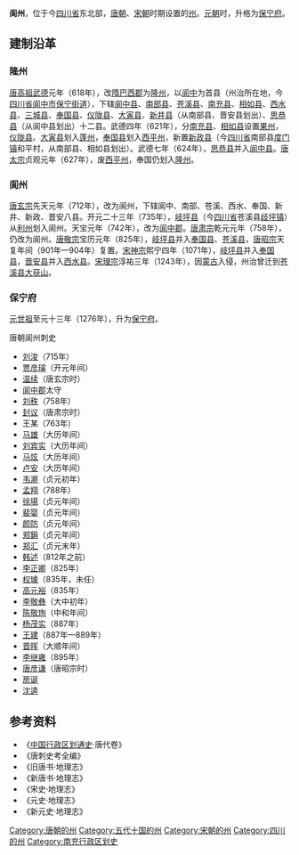 '''阆州'''，位于今[[四川省|四川省]]东北部，[[唐朝|唐朝]]、[[宋朝|宋朝]]时期设置的[[州|州]]。[[元朝|元朝]]时，升格为[[保宁府|保宁府]]。

== 建制沿革 ==
=== 隆州 ===
[[唐高祖|唐高祖]][[武德|武德]]元年（618年），改[[隋朝|隋]][[巴西郡|巴西郡]]为[[隆州_(西魏)|隆州]]，以[[阆中县|阆中]]为首县（州治所在地，今[[四川省|四川省]][[阆中市|阆中市]][[保宁街道|保宁街道]]），下辖[[阆中县|阆中县]]、[[南部县|南部县]]、[[苍溪县|苍溪县]]、[[南充县|南充县]]、[[相如县|相如县]]、[[西水县|西水县]]、[[三城县|三城县]]、[[奉国县|奉国县]]、[[仪陇县|仪陇县]]、[[大寅县|大寅县]]、[[新井县|新井县]]（从南部县、晋安县划出）、[[思恭县|思恭县]]（从阆中县划出）十二县。武德四年（621年），分[[南充县|南充县]]、[[相如县|相如县]]设置[[果州|果州]]，[[仪陇县|仪陇县]]、[[大寅县|大寅县]]划入[[蓬州|蓬州]]，[[奉国县|奉国县]]划入[[西平州|西平州]]，新置[[新政县|新政县]]（今[[四川省|四川省]]南部县[[度门镇|度门镇]]和平村，从南部县、相如县划出）。武德七年（624年），[[思恭县|思恭县]]并入[[阆中县|阆中县]]。[[唐太宗|唐太宗]]贞观元年（627年），废[[西平州|西平州]]，奉国仍划入[[隆州|隆州]]。
=== 阆州 ===
[[唐玄宗|唐玄宗]]先天元年（712年），改为阆州，下辖阆中、南部、苍溪、西水、奉国、新井、新政、晋安八县。开元二十三年（735年），[[岐坪县|岐坪县]]（今[[四川省|四川省]]苍溪县[[歧坪镇|歧坪镇]]）从[[利州|利州]]划入阆州。天宝元年（742年），改为[[阆中郡|阆中郡]]。[[唐肃宗|唐肃宗]]乾元元年（758年），仍改为阆州。[[唐敬宗|唐敬宗]]宝历元年（825年），[[岐坪县|岐坪县]]并入[[奉国县|奉国县]]、[[苍溪县|苍溪县]]，[[唐昭宗|唐昭宗]]天复年间（901年—904年）复置。[[宋神宗|宋神宗]]熙宁四年（1071年），[[岐坪县|岐坪县]]并入[[奉国县|奉国县]]，[[晋安县|晋安县]]并入[[西水县|西水县]]。[[宋理宗|宋理宗]]淳祐三年（1243年），因[[蒙古|蒙古]]入侵，州治曾迁到[[苍溪县|苍溪县]][[大获山|大获山]]。
===保宁府===
[[元世祖|元世祖]]至元十三年（1276年），升为[[保宁府|保宁府]]。
;唐朝阆州刺史
*[[刘浚|刘浚]]（715年）
*[[贾彦璿|贾彦璿]]（开元年间）
*[[温续|温续]]（唐玄宗时）
*[[阆中郡|阆中郡]]太守
*[[刘秩|刘秩]]（758年）
*[[封议|封议]]（唐肃宗时）
*王某（763年）
*[[马雄|马雄]]（大历年间）
*[[刘宾实|刘宾实]]（大历年间）
*[[马炫|马炫]]（大历年间）
*[[卢安|卢安]]（大历年间）
*[[韦澣|韦澣]]（贞元初年）
*[[孟翔|孟翔]]（788年）
*[[徐瑒|徐瑒]]（贞元年间）
*[[裴婴|裴婴]]（贞元年间）
*[[颜防|颜防]]（贞元年间）
*[[郑鋗|郑鋗]]（贞元年间）
*[[郑汇|郑汇]]（贞元末年）
*[[韩述|韩述]]（812年之前）
*[[李正卿|李正卿]]（825年）
*[[权璩|权璩]]（835年，未任）
*[[高元裕|高元裕]]（835年）
*[[李敬彝|李敬彝]]（大中初年）
*[[陈敬珣|陈敬珣]]（中和年间）
*[[杨茂实|杨茂实]]（887年）
*[[王建|王建]]（887年—889年）
*[[晋晖|晋晖]]（大顺年间）
*[[李继雍|李继雍]]（895年）
*[[唐彦谦|唐彦谦]]（唐昭宗时）
*[[房诞|房诞]]
*[[沈逵|沈逵]]

== 参考资料 ==
* 《[[中国行政区划通史|中国行政区划通史]]·唐代卷》
* 《唐刺史考全编》
*《旧唐书·地理志》
*《新唐书·地理志》
*《宋史·地理志》
*《元史·地理志》
*《新元史·地理志》

{{五代行政區劃|nocat}}
{{十國行政區劃|nocat}}

[[Category:唐朝的州|Category:唐朝的州]]
[[Category:五代十国的州|Category:五代十国的州]] 
[[Category:宋朝的州|Category:宋朝的州]] 
[[Category:四川的州|Category:四川的州]]
[[Category:南充行政区划史|Category:南充行政区划史]]